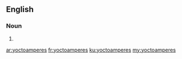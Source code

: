 ==English==

===Noun===
{{head|en|plural}}

# {{plural of|yoctoampere|lang=en}}

[[ar:yoctoamperes]]
[[fr:yoctoamperes]]
[[ku:yoctoamperes]]
[[my:yoctoamperes]]